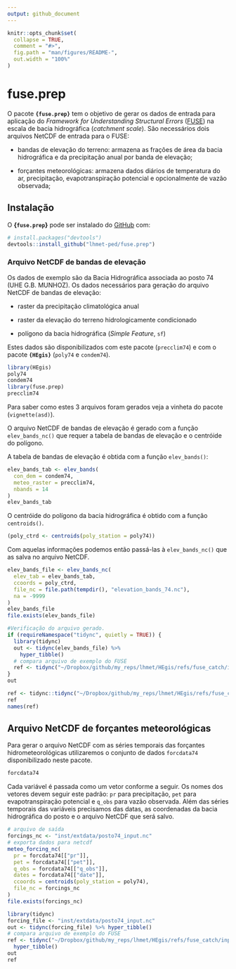 ```yaml
---
output: github_document
---
```


<!-- README.md is generated from README.Rmd. Please edit that file -->

```r
knitr::opts_chunk$set(
  collapse = TRUE,
  comment = "#>",
  fig.path = "man/figures/README-",
  out.width = "100%"
)
```

# fuse.prep

<!-- badges: start -->
<!-- badges: end -->

O pacote **`{fuse.prep}`** tem o objetivo de gerar os dados de entrada para aplicação do
*Framework for Understanding Structural Errors* 
([FUSE](https://naddor.github.io/fuse/)) na escala de bacia hidrográfica 
(*catchment scale*). São necessários dois arquivos NetCDF 
de entrada para o FUSE:

- bandas de elevação do terreno: armazena as frações de área da bacia hidrográfica e da precipitação anual por banda de elevação;

- forçantes meteorológicas: armazena dados diários de temperatura do ar, 
precipitação, evapotranspiração potencial e opcionalmente de vazão observada;


## Instalação

O **{`fuse.prep`}** pode ser instalado do [GitHub](https://github.com/) com:

``` r
# install.packages("devtools")
devtools::install_github("lhmet-ped/fuse.prep")
```

### Arquivo NetCDF de bandas de elevação 

Os dados de exemplo são da Bacia Hidrográfica associada ao posto 74 (UHE G.B. MUNHOZ). 
Os dados necessários para geração do arquivo NetCDF de bandas de elevação: 

- raster da precipitação climatológica anual 

- raster da elevação do terreno hidrologicamente condicionado

- polígono da bacia hidrográfica (*Simple Feature*, `sf`)

Estes dados são disponibilizados com este pacote (`precclim74`) e com o pacote
**`{HEgis}`** (`poly74` e `condem74`).


```r
library(HEgis)
poly74
condem74
library(fuse.prep)
precclim74
```

Para saber como estes 3 arquivos foram gerados veja a vinheta do pacote (`vignette(asd)`).

O arquivo NetCDF de bandas de elevação é gerado com a função `elev_bands_nc()`
que requer a tabela de bandas de elevação e o centróide do polígono.

A tabela de bandas de elevação é obtida com a função `elev_bands()`:

```r
elev_bands_tab <- elev_bands(
  con_dem = condem74, 
  meteo_raster = precclim74, 
  nbands = 14
)
elev_bands_tab
```

O centróide do polígono da bacia hidrográfica é obtido com a função `centroids()`.


```r
(poly_ctrd <- centroids(poly_station = poly74))
```

Com aquelas informações podemos então passá-las à `elev_bands_nc()` que as 
salva no arquivo NetCDF.

```r
elev_bands_file <- elev_bands_nc(
  elev_tab = elev_bands_tab,
  ccoords = poly_ctrd,
  file_nc = file.path(tempdir(), "elevation_bands_74.nc"),
  na = -9999
)
elev_bands_file
file.exists(elev_bands_file)
```




```r
#Verificação do arquivo gerado.
if (requireNamespace("tidync", quietly = TRUE)) {
  library(tidync)
  out <- tidync(elev_bands_file) %>% 
    hyper_tibble()
  # compara arquivo de exemplo do FUSE
  ref <- tidync("~/Dropbox/github/my_reps/lhmet/HEgis/refs/fuse_catch/input/us_09066300_elev_bands.nc") %>% hyper_tibble()
}
out
```
```r
ref <- tidync::tidync("~/Dropbox/github/my_reps/lhmet/HEgis/refs/fuse_catch/input/us_09066300_input.nc") %>% tidync::hyper_tibble()
ref
names(ref)

```


## Arquivo NetCDF de forçantes meteorológicas

Para gerar o arquivo NetCDF com as séries temporais das forçantes hidrometeorológicas 
utilizaremos o conjunto de dados `forcdata74` disponibilizado neste pacote. 

```r
forcdata74
```

Cada variável é passada como um vetor conforme a seguir. Os nomes dos vetores devem seguir este padrão: `pr` para precipitação, `pet` para evapotranspiração potencial e `q_obs` para vazão observada. Além das séries temporais das variáveis precisamos das datas, as coordenadas da bacia hidrográfica do posto e o arquivo NetCDF que será salvo.

```r
# arquivo de saída
forcings_nc <- "inst/extdata/posto74_input.nc"
# exporta dados para netcdf
meteo_forcing_nc(
  pr = forcdata74[["pr"]],
  pet = forcdata74[["pet"]],
  q_obs = forcdata74[["q_obs"]],
  dates = forcdata74[["date"]],
  ccoords = centroids(poly_station = poly74),
  file_nc = forcings_nc 
)
file.exists(forcings_nc)
```

```r
library(tidync)
forcing_file <- "inst/extdata/posto74_input.nc"
out <- tidync(forcing_file) %>% hyper_tibble()
# compara arquivo de exemplo do FUSE
ref <- tidync("~/Dropbox/github/my_reps/lhmet/HEgis/refs/fuse_catch/input/us_09066300_input.nc") %>% 
  hyper_tibble()
out
ref
```


